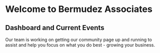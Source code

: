 # Welcome to Bermudez Associates

## Dashboard and Current Events

Our team is working on getting our community page up and running to assist and help you focus on what you do best - growing your business.
